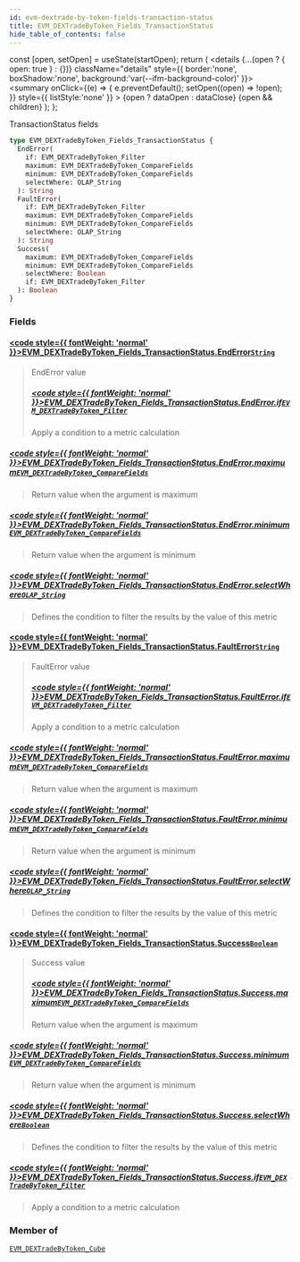 ```yaml
---
id: evm-dextrade-by-token-fields-transaction-status
title: EVM_DEXTradeByToken_Fields_TransactionStatus
hide_table_of_contents: false
---
```







  const [open, setOpen] = useState(startOpen);
  return (
    <details {...(open ? { open: true } : {})} className="details" style={{ border:'none', boxShadow:'none', background:'var(--ifm-background-color)' }}>
      <summary
        onClick={(e) => {
          e.preventDefault();
          setOpen((open) => !open);
        }}
        style={{ listStyle:'none' }}
      >
      {open ? dataOpen : dataClose}
      </summary>
      {open && children}
    </details>
  );
};




TransactionStatus fields


```graphql
type EVM_DEXTradeByToken_Fields_TransactionStatus {
  EndError(
    if: EVM_DEXTradeByToken_Filter
    maximum: EVM_DEXTradeByToken_CompareFields
    minimum: EVM_DEXTradeByToken_CompareFields
    selectWhere: OLAP_String
  ): String
  FaultError(
    if: EVM_DEXTradeByToken_Filter
    maximum: EVM_DEXTradeByToken_CompareFields
    minimum: EVM_DEXTradeByToken_CompareFields
    selectWhere: OLAP_String
  ): String
  Success(
    maximum: EVM_DEXTradeByToken_CompareFields
    minimum: EVM_DEXTradeByToken_CompareFields
    selectWhere: Boolean
    if: EVM_DEXTradeByToken_Filter
  ): Boolean
}
```




### Fields

#### [<code style={{ fontWeight: 'normal' }}>EVM_DEXTradeByToken_Fields_TransactionStatus.<b>EndError</b></code>](#)<Bullet />[`String`](/docs/graphql-reference/scalars/string) <Badge class="secondary" text="scalar"/>
> EndError value
> ##### [<code style={{ fontWeight: 'normal' }}>EVM_DEXTradeByToken_Fields_TransactionStatus.EndError.<b>if</b></code>](#)<Bullet />[`EVM_DEXTradeByToken_Filter`](/docs/graphql-reference/inputs/evm-dextrade-by-token-filter) <Badge class="secondary" text="input"/>
> Apply a condition to a metric calculation
> 

##### [<code style={{ fontWeight: 'normal' }}>EVM_DEXTradeByToken_Fields_TransactionStatus.EndError.<b>maximum</b></code>](#)<Bullet />[`EVM_DEXTradeByToken_CompareFields`](/docs/graphql-reference/enums/evm-dextrade-by-token-compare-fields) <Badge class="secondary" text="enum"/>
> Return value when the argument is maximum
> 

##### [<code style={{ fontWeight: 'normal' }}>EVM_DEXTradeByToken_Fields_TransactionStatus.EndError.<b>minimum</b></code>](#)<Bullet />[`EVM_DEXTradeByToken_CompareFields`](/docs/graphql-reference/enums/evm-dextrade-by-token-compare-fields) <Badge class="secondary" text="enum"/>
> Return value when the argument is minimum
> 

##### [<code style={{ fontWeight: 'normal' }}>EVM_DEXTradeByToken_Fields_TransactionStatus.EndError.<b>selectWhere</b></code>](#)<Bullet />[`OLAP_String`](/docs/graphql-reference/inputs/olap-string) <Badge class="secondary" text="input"/>
> Defines the condition to filter the results by the value of this metric
> 

#### [<code style={{ fontWeight: 'normal' }}>EVM_DEXTradeByToken_Fields_TransactionStatus.<b>FaultError</b></code>](#)<Bullet />[`String`](/docs/graphql-reference/scalars/string) <Badge class="secondary" text="scalar"/>
> FaultError value
> ##### [<code style={{ fontWeight: 'normal' }}>EVM_DEXTradeByToken_Fields_TransactionStatus.FaultError.<b>if</b></code>](#)<Bullet />[`EVM_DEXTradeByToken_Filter`](/docs/graphql-reference/inputs/evm-dextrade-by-token-filter) <Badge class="secondary" text="input"/>
> Apply a condition to a metric calculation
> 

##### [<code style={{ fontWeight: 'normal' }}>EVM_DEXTradeByToken_Fields_TransactionStatus.FaultError.<b>maximum</b></code>](#)<Bullet />[`EVM_DEXTradeByToken_CompareFields`](/docs/graphql-reference/enums/evm-dextrade-by-token-compare-fields) <Badge class="secondary" text="enum"/>
> Return value when the argument is maximum
> 

##### [<code style={{ fontWeight: 'normal' }}>EVM_DEXTradeByToken_Fields_TransactionStatus.FaultError.<b>minimum</b></code>](#)<Bullet />[`EVM_DEXTradeByToken_CompareFields`](/docs/graphql-reference/enums/evm-dextrade-by-token-compare-fields) <Badge class="secondary" text="enum"/>
> Return value when the argument is minimum
> 

##### [<code style={{ fontWeight: 'normal' }}>EVM_DEXTradeByToken_Fields_TransactionStatus.FaultError.<b>selectWhere</b></code>](#)<Bullet />[`OLAP_String`](/docs/graphql-reference/inputs/olap-string) <Badge class="secondary" text="input"/>
> Defines the condition to filter the results by the value of this metric
> 

#### [<code style={{ fontWeight: 'normal' }}>EVM_DEXTradeByToken_Fields_TransactionStatus.<b>Success</b></code>](#)<Bullet />[`Boolean`](/docs/graphql-reference/scalars/boolean) <Badge class="secondary" text="scalar"/>
> Success value
> ##### [<code style={{ fontWeight: 'normal' }}>EVM_DEXTradeByToken_Fields_TransactionStatus.Success.<b>maximum</b></code>](#)<Bullet />[`EVM_DEXTradeByToken_CompareFields`](/docs/graphql-reference/enums/evm-dextrade-by-token-compare-fields) <Badge class="secondary" text="enum"/>
> Return value when the argument is maximum
> 

##### [<code style={{ fontWeight: 'normal' }}>EVM_DEXTradeByToken_Fields_TransactionStatus.Success.<b>minimum</b></code>](#)<Bullet />[`EVM_DEXTradeByToken_CompareFields`](/docs/graphql-reference/enums/evm-dextrade-by-token-compare-fields) <Badge class="secondary" text="enum"/>
> Return value when the argument is minimum
> 

##### [<code style={{ fontWeight: 'normal' }}>EVM_DEXTradeByToken_Fields_TransactionStatus.Success.<b>selectWhere</b></code>](#)<Bullet />[`Boolean`](/docs/graphql-reference/scalars/boolean) <Badge class="secondary" text="scalar"/>
> Defines the condition to filter the results by the value of this metric
> 

##### [<code style={{ fontWeight: 'normal' }}>EVM_DEXTradeByToken_Fields_TransactionStatus.Success.<b>if</b></code>](#)<Bullet />[`EVM_DEXTradeByToken_Filter`](/docs/graphql-reference/inputs/evm-dextrade-by-token-filter) <Badge class="secondary" text="input"/>
> Apply a condition to a metric calculation
> 



### Member of

[`EVM_DEXTradeByToken_Cube`](/docs/graphql-reference/objects/evm-dextrade-by-token-cube)  <Badge class="secondary" text="object"/>


